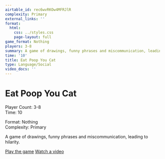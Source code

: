 ```yaml
---
airtable_id: rec6wvRKOw4MFRJlR
complexity: Primary
external_links: ''
format:
  html:
    css: ../styles.css
    page-layout: full
game_format: Nothing
players: 3-8
summary: A game of drawings, funny phrases and miscommunication, leading to hilarity.
time: '10'
title: Eat Poop You Cat
type: Language/Social
video_docs: ''
---
```


# Eat Poop You Cat

:::{.game-info-box}
:::{.game-stats}
:::{.left-stats}
Player Count: 3-8  
Time: 10
:::
:::{.right-stats}
Format: Nothing  
Complexity: Primary
:::
:::
:::

A game of drawings, funny phrases and miscommunication, leading to hilarity.

:::{.game-actions}
<a href="#" class="btn btn-play"><i class="fa fa-gamepad"></i> Play the game</a>
<a href="#" class="btn btn-watch"><i class="fa fa-video"></i> Watch a video</a>
:::